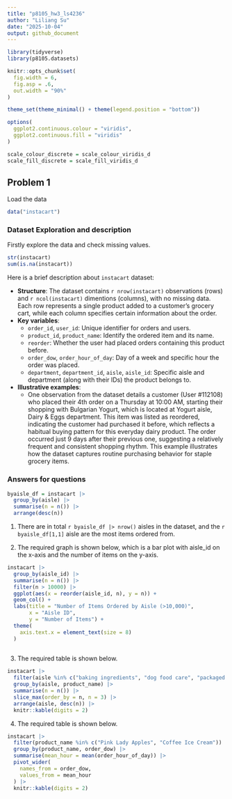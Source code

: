 ```yaml
---
title: "p8105_hw3_ls4236"
author: "Liliang Su"
date: "2025-10-04"
output: github_document
---
```


```r
library(tidyverse)
library(p8105.datasets)

knitr::opts_chunk$set(
  fig.width = 6,
  fig.asp = .6,
  out.width = "90%"
)

theme_set(theme_minimal() + theme(legend.position = "bottom"))

options(
  ggplot2.continuous.colour = "viridis",
  ggplot2.continuous.fill = "viridis"
)

scale_colour_discrete = scale_colour_viridis_d
scale_fill_discrete = scale_fill_viridis_d
```

## Problem 1

Load the data

```r
data("instacart")
```

### Dataset Exploration and description

Firstly explore the data and check missing values.
```r
str(instacart)
sum(is.na(instacart))
```

Here is a brief description about `instacart` dataset:

- **Structure**: The dataset contains `r nrow(instacart)` observations (rows) and `r ncol(instacart)` dimentions (columns), with no missing data. Each row represents a single product added to a customer's grocery cart, while each column specifies certain information about the order.
- **Key variables**: 
  - `order_id`, `user_id`: Unique identifier for orders and users.
  - `product_id`, `product_name`: Identify the ordered item and its name.
  - `reorder`: Whether the user had placed orders containing this product before.
  - `order_dow`, `order_hour_of_day`: Day of a week and specific hour the order was placed.
  - `department`, `department_id`, `aisle`, `aisle_id`: Specific aisle and department (along with their IDs) the product belongs to.
- **Illustrative examples**:
  - One observation from the dataset details a customer (User #112108) who placed their 4th order on a Thursday at 10:00 AM, starting their shopping with Bulgarian Yogurt, which is located at Yogurt aisle, Dairy & Eggs department. This item was listed as reordered, indicating the customer had purchased it before, which reflects a habitual buying pattern for this everyday dairy product. The order occurred just 9 days after their previous one, suggesting a relatively frequent and consistent shopping rhythm. This example illustrates how the dataset captures routine purchasing behavior for staple grocery items.

### Answers for questions

```r
byaisle_df = instacart |> 
  group_by(aisle) |> 
  summarise(n = n()) |> 
  arrange(desc(n))
```

1. There are in total `r byaisle_df |> nrow()` aisles in the dataset, and the `r byaisle_df[1,1]` aisle are the most items ordered from.

2. The required graph is shown below, which is a bar plot with aisle_id on the x-axis and the number of items on the y-axis.

```r
instacart |> 
  group_by(aisle_id) |> 
  summarise(n = n()) |> 
  filter(n > 10000) |> 
  ggplot(aes(x = reorder(aisle_id, n), y = n)) +
  geom_col() +
  labs(title = "Number of Items Ordered by Aisle (>10,000)", 
       x = "Aisle ID", 
       y = "Number of Items") +
  theme(
    axis.text.x = element_text(size = 8)
  )
  
```

3. The required table is shown below.

```r
instacart |> 
  filter(aisle %in% c("baking ingredients", "dog food care", "packaged vegetables fruits")) |>
  group_by(aisle, product_name) |> 
  summarise(n = n()) |> 
  slice_max(order_by = n, n = 3) |> 
  arrange(aisle, desc(n)) |> 
  knitr::kable(digits = 2)

```

4. The required table is shown below.

```r
instacart |> 
  filter(product_name %in% c("Pink Lady Apples", "Coffee Ice Cream")) |> 
  group_by(product_name, order_dow) |> 
  summarise(mean_hour = mean(order_hour_of_day)) |> 
  pivot_wider(
    names_from = order_dow,
    values_from = mean_hour
  ) |> 
  knitr::kable(digits = 2)


```

